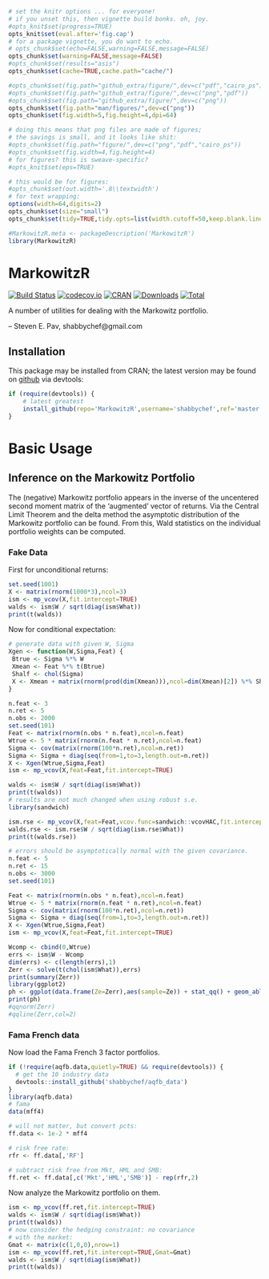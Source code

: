 ```r
# set the knitr options ... for everyone!
# if you unset this, then vignette build bonks. oh, joy.
#opts_knit$set(progress=TRUE)
opts_knit$set(eval.after='fig.cap')
# for a package vignette, you do want to echo.
# opts_chunk$set(echo=FALSE,warning=FALSE,message=FALSE)
opts_chunk$set(warning=FALSE,message=FALSE)
#opts_chunk$set(results="asis")
opts_chunk$set(cache=TRUE,cache.path="cache/")

#opts_chunk$set(fig.path="github_extra/figure/",dev=c("pdf","cairo_ps"))
#opts_chunk$set(fig.path="github_extra/figure/",dev=c("png","pdf"))
#opts_chunk$set(fig.path="github_extra/figure/",dev=c("png"))
opts_chunk$set(fig.path="man/figures/",dev=c("png"))
opts_chunk$set(fig.width=5,fig.height=4,dpi=64)

# doing this means that png files are made of figures;
# the savings is small, and it looks like shit:
#opts_chunk$set(fig.path="figure/",dev=c("png","pdf","cairo_ps"))
#opts_chunk$set(fig.width=4,fig.height=4)
# for figures? this is sweave-specific?
#opts_knit$set(eps=TRUE)

# this would be for figures:
#opts_chunk$set(out.width='.8\\textwidth')
# for text wrapping:
options(width=64,digits=2)
opts_chunk$set(size="small")
opts_chunk$set(tidy=TRUE,tidy.opts=list(width.cutoff=50,keep.blank.line=TRUE))

#MarkowitzR.meta <- packageDescription('MarkowitzR')
library(MarkowitzR)
```

# MarkowitzR

[![Build Status](https://github.com/shabbychef/MarkowitzR/workflows/R-CMD-check/badge.svg)](https://github.com/shabbychef/MarkowitzR/actions)
[![codecov.io](http://codecov.io/github/shabbychef/MarkowitzR/coverage.svg?branch=master)](http://codecov.io/github/shabbychef/MarkowitzR?branch=master)
[![CRAN](http://www.r-pkg.org/badges/version/MarkowitzR)](https://cran.r-project.org/package=MarkowitzR)
[![Downloads](http://cranlogs.r-pkg.org/badges/MarkowitzR?color=green)](http://www.r-pkg.org/pkg/MarkowitzR)
[![Total](http://cranlogs.r-pkg.org/badges/grand-total/MarkowitzR?color=green)](http://www.r-pkg.org/pkg/MarkowitzR)



A number of utilities for dealing with the Markowitz portfolio.

-- Steven E. Pav, shabbychef@gmail.com

## Installation

This package may be installed from CRAN; the latest version may be
found on [github](https://www.github.com/shabbychef/MarkowitzR "MarkowitzR")
via devtools:

```r
if (require(devtools)) {
	# latest greatest
	install_github(repo='MarkowitzR',username='shabbychef',ref='master')
}
```

# Basic Usage

## Inference on the Markowitz Portfolio

The (negative) Markowitz portfolio appears in the inverse of
the uncentered second moment matrix of the 'augmented' vector
of returns. Via the Central Limit Theorem and the delta method
the asymptotic distribution of the Markowitz portfolio can
be found. From this, Wald statistics on the individual portfolio
weights can be computed. 

### Fake Data

First for unconditional returns:

```r
set.seed(1001)
X <- matrix(rnorm(1000*3),ncol=3)
ism <- mp_vcov(X,fit.intercept=TRUE)
walds <- ism$W / sqrt(diag(ism$What))
print(t(walds))
```

Now for conditional expectation:

```r
# generate data with given W, Sigma
Xgen <- function(W,Sigma,Feat) {
 Btrue <- Sigma %*% W
 Xmean <- Feat %*% t(Btrue)
 Shalf <- chol(Sigma)
 X <- Xmean + matrix(rnorm(prod(dim(Xmean))),ncol=dim(Xmean)[2]) %*% Shalf
}

n.feat <- 3
n.ret <- 5 
n.obs <- 2000
set.seed(101)
Feat <- matrix(rnorm(n.obs * n.feat),ncol=n.feat)
Wtrue <- 5 * matrix(rnorm(n.feat * n.ret),ncol=n.feat)
Sigma <- cov(matrix(rnorm(100*n.ret),ncol=n.ret))
Sigma <- Sigma + diag(seq(from=1,to=3,length.out=n.ret))
X <- Xgen(Wtrue,Sigma,Feat)
ism <- mp_vcov(X,feat=Feat,fit.intercept=TRUE)

walds <- ism$W / sqrt(diag(ism$What))
print(t(walds))
# results are not much changed when using robust s.e.
library(sandwich)

ism.rse <- mp_vcov(X,feat=Feat,vcov.func=sandwich::vcovHAC,fit.intercept=TRUE)
walds.rse <- ism.rse$W / sqrt(diag(ism.rse$What))
print(t(walds.rse))

# errors should be asymptotically normal with the given covariance.
n.feat <- 5
n.ret <- 15 
n.obs <- 3000
set.seed(101)

Feat <- matrix(rnorm(n.obs * n.feat),ncol=n.feat)
Wtrue <- 5 * matrix(rnorm(n.feat * n.ret),ncol=n.feat)
Sigma <- cov(matrix(rnorm(100*n.ret),ncol=n.ret))
Sigma <- Sigma + diag(seq(from=1,to=3,length.out=n.ret))
X <- Xgen(Wtrue,Sigma,Feat)
ism <- mp_vcov(X,feat=Feat,fit.intercept=TRUE)

Wcomp <- cbind(0,Wtrue)
errs <- ism$W - Wcomp
dim(errs) <- c(length(errs),1)
Zerr <- solve(t(chol(ism$What)),errs)
print(summary(Zerr))
library(ggplot2)
ph <- ggplot(data.frame(Ze=Zerr),aes(sample=Ze)) + stat_qq() + geom_abline(slope=1,intercept=0,colour='red')
print(ph)
#qqnorm(Zerr)
#qqline(Zerr,col=2)
```

### Fama French data

Now load the Fama French 3 factor portfolios.

```r
if (!require(aqfb.data,quietly=TRUE) && require(devtools)) {
  # get the 10 industry data
  devtools::install_github('shabbychef/aqfb_data')
}
library(aqfb.data)
# fama 
data(mff4)

# will not matter, but convert pcts:
ff.data <- 1e-2 * mff4 

# risk free rate:
rfr <- ff.data[,'RF']

# subtract risk free from Mkt, HML and SMB:
ff.ret <- ff.data[,c('Mkt','HML','SMB')] - rep(rfr,2)
```

Now analyze the Markowitz portfolio on them.

```r
ism <- mp_vcov(ff.ret,fit.intercept=TRUE)
walds <- ism$W / sqrt(diag(ism$What))
print(t(walds))
# now consider the hedging constraint: no covariance
# with the market:
Gmat <- matrix(c(1,0,0),nrow=1)
ism <- mp_vcov(ff.ret,fit.intercept=TRUE,Gmat=Gmat)
walds <- ism$W / sqrt(diag(ism$What))
print(t(walds))
```

